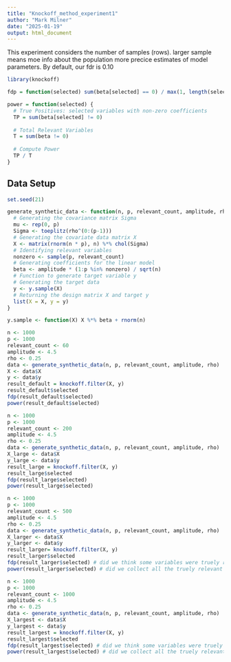 ```yaml
---
title: "Knockoff_method_experiment1"
author: "Mark Milner"
date: "2025-01-19"
output: html_document
---
```


This experiment considers the number of samples (rows). larger sample means moe info about the population more precice estimates of model parameters. 
By default, our fdr is 0.10

```r
library(knockoff)
```

```r
fdp = function(selected) sum(beta[selected] == 0) / max(1, length(selected))
```

```r
power = function(selected) {
  # True Positives: selected variables with non-zero coefficients
  TP = sum(beta[selected] != 0)
  
  # Total Relevant Variables
  T = sum(beta != 0)
  
  # Compute Power
  TP / T
}
```

## Data Setup 

```r
set.seed(21)
```

```r
generate_synthetic_data <- function(n, p, relevant_count, amplitude, rho) {
  # Generating the covariance matrix Sigma
  mu <- rep(0, p)
  Sigma <- toeplitz(rho^(0:(p-1)))
  # Generating the covariate data matrix X
  X <- matrix(rnorm(n * p), n) %*% chol(Sigma)
  # Identifying relevant variables
  nonzero <- sample(p, relevant_count)
  # Generating coefficients for the linear model
  beta <- amplitude * (1:p %in% nonzero) / sqrt(n)
  # Function to generate target variable y
  # Generating the target data
  y <- y.sample(X)
  # Returning the design matrix X and target y
  list(X = X, y = y)
}

y.sample <- function(X) X %*% beta + rnorm(n)

```

```r
n <- 1000
p <- 1000
relevant_count <- 60
amplitude <- 4.5
rho <- 0.25
data <- generate_synthetic_data(n, p, relevant_count, amplitude, rho)
X <- data$X
y <- data$y
result_default = knockoff.filter(X, y)
result_default$selected
fdp(result_default$selected)
power(result_default$selected)
```

```r
n <- 1000
p <- 1000
relevant_count <- 200
amplitude <- 4.5
rho <- 0.25
data <- generate_synthetic_data(n, p, relevant_count, amplitude, rho)
X_large <- data$X
y_large <- data$y
result_large = knockoff.filter(X, y)
result_large$selected
fdp(result_large$selected)
power(result_large$selected)
```

```r
n <- 1000
p <- 1000
relevant_count <- 500
amplitude <- 4.5
rho <- 0.25
data <- generate_synthetic_data(n, p, relevant_count, amplitude, rho)
X_larger <- data$X
y_larger <- data$y
result_larger= knockoff.filter(X, y)
result_larger$selected
fdp(result_larger$selected) # did we think some variables were truely relevant when they weren't in reality.
power(result_larger$selected) # did we collect all the truely relevant variables
```

```r
n <- 1000
p <- 1000
relevant_count <- 1000
amplitude <- 4.5
rho <- 0.25
data <- generate_synthetic_data(n, p, relevant_count, amplitude, rho)
X_largest <- data$X
y_largest <- data$y
result_largest = knockoff.filter(X, y)
result_largest$selected
fdp(result_largest$selected) # did we think some variables were truely relevant when they weren't in reality.
power(result_largest$selected) # did we collect all the truely relevant variables
```

